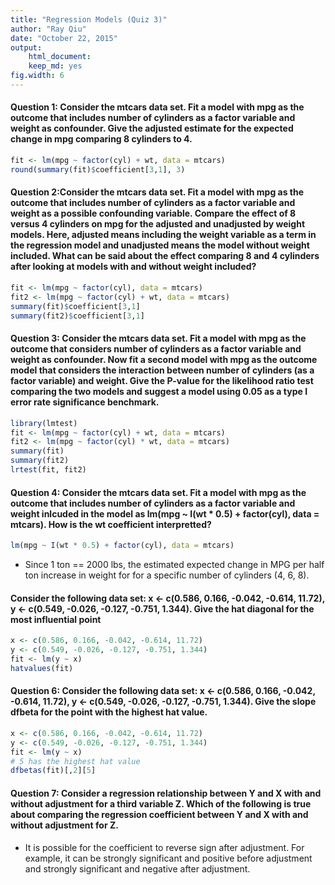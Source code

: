 ```yaml
---
title: "Regression Models (Quiz 3)"
author: "Ray Qiu"
date: "October 22, 2015"
output:
    html_document:
    keep_md: yes
fig.width: 6
---
```


#### Question 1: Consider the mtcars data set. Fit a model with mpg as the outcome that includes number of cylinders as a factor variable and weight as confounder. Give the adjusted estimate for the expected change in mpg comparing 8 cylinders to 4.
```r
fit <- lm(mpg ~ factor(cyl) + wt, data = mtcars)
round(summary(fit)$coefficient[3,1], 3)
```

#### Question 2:Consider the mtcars data set. Fit a model with mpg as the outcome that includes number of cylinders as a factor variable and weight as a possible confounding variable. Compare the effect of 8 versus 4 cylinders on mpg for the adjusted and unadjusted by weight models. Here, adjusted means including the weight variable as a term in the regression model and unadjusted means the model without weight included. What can be said about the effect comparing 8 and 4 cylinders after looking at models with and without weight included?
```r
fit <- lm(mpg ~ factor(cyl), data = mtcars)
fit2 <- lm(mpg ~ factor(cyl) + wt, data = mtcars)
summary(fit)$coefficient[3,1]
summary(fit2)$coefficient[3,1]
```

#### Question 3: Consider the mtcars data set. Fit a model with mpg as the outcome that considers number of cylinders as a factor variable and weight as confounder. Now fit a second model with mpg as the outcome model that considers the interaction between number of cylinders (as a factor variable) and weight. Give the P-value for the likelihood ratio test comparing the two models and suggest a model using 0.05 as a type I error rate significance benchmark.
```r
library(lmtest)
fit <- lm(mpg ~ factor(cyl) + wt, data = mtcars)
fit2 <- lm(mpg ~ factor(cyl) * wt, data = mtcars)
summary(fit)
summary(fit2)
lrtest(fit, fit2)
```

#### Question 4: Consider the mtcars data set. Fit a model with mpg as the outcome that includes number of cylinders as a factor variable and weight inlcuded in the model as lm(mpg ~ I(wt * 0.5) + factor(cyl), data = mtcars). How is the wt coefficient interpretted?
```r
lm(mpg ~ I(wt * 0.5) + factor(cyl), data = mtcars)
```

* Since 1 ton == 2000 lbs, the estimated expected change in MPG per half ton increase in weight for for a specific number of cylinders (4, 6, 8).

#### Consider the following data set: x <- c(0.586, 0.166, -0.042, -0.614, 11.72), y <- c(0.549, -0.026, -0.127, -0.751, 1.344). Give the hat diagonal for the most influential point
```r
x <- c(0.586, 0.166, -0.042, -0.614, 11.72)
y <- c(0.549, -0.026, -0.127, -0.751, 1.344)
fit <- lm(y ~ x)
hatvalues(fit)
```

#### Question 6: Consider the following data set: x <- c(0.586, 0.166, -0.042, -0.614, 11.72), y <- c(0.549, -0.026, -0.127, -0.751, 1.344). Give the slope dfbeta for the point with the highest hat value.
```r
x <- c(0.586, 0.166, -0.042, -0.614, 11.72)
y <- c(0.549, -0.026, -0.127, -0.751, 1.344)
fit <- lm(y ~ x)
# 5 has the highest hat value
dfbetas(fit)[,2][5]
```

#### Question 7: Consider a regression relationship between Y and X with and without adjustment for a third variable Z. Which of the following is true about comparing the regression coefficient between Y and X with and without adjustment for Z.

* It is possible for the coefficient to reverse sign after adjustment. For example, it can be strongly significant and positive before adjustment and strongly significant and negative after adjustment.

